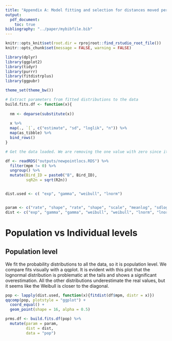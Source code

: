 ```yaml
---
title: "Appendix A: Model fitting and selection for distances moved per minute"
output:
  pdf_document:
    toc: true
bibliography: "../paper/mybibfile.bib"
---
```


```r
knitr::opts_knit$set(root.dir = rprojroot::find_rstudio_root_file())
knitr::opts_chunk$set(message = FALSE, warning = FALSE)
```

```r
library(dplyr)
library(ggplot2)
library(tidyr)
library(purrr)
library(fitdistrplus)
library(ggpubr)

theme_set(theme_bw())
```

```r


# Extract parameters from fitted distributions to the data
build.fits.df <- function(x){
  
  nm <- deparse(substitute(x))
  
  x %>% 
  map(., `[`, c("estimate", "sd", "loglik", "n")) %>% 
  map(as_tibble) %>% 
  bind_rows()
}


```

```r
# Get the data loaded. We are removing the one value with zero since it won't allow fitting. Also, zero represents no movement, but we will use perching time for that.

df <- readRDS("outputs/newpointlocs.RDS") %>%
  filter(mpm != 0) %>%
  ungroup() %>%
  mutate(Bird_ID = paste0("B", Bird_ID),
         sqR2n = sqrt(R2n))


dist.used <- c( "exp", "gamma", "weibull", "lnorm")


param <- c("rate", "shape", "rate", "shape", "scale", "meanlog", "sdlog")
dist <- c("exp", "gamma", "gamma", "weibull", "weibull", "lnorm", "lnorm")

```

# Population vs Individual levels
## Population level
We fit the probability distributions to all the data, so it is population level. We compare fits visually with a qqplot. It is evident with this plot that the lognormal distribution is problematic at the tails and shows a significant overestimation. All the other distributions underestimate the real values, but it seems like the Weibull is closer to the diagonal.


```r

pop <- lapply(dist.used, function(x){fitdist(df$mpm, distr = x)})
qqcomp(pop, plotstyle = "ggplot") +
  coord_equal() +
  geom_point(shape = 16, alpha = 0.5)

prms.df <- build.fits.df(pop) %>% 
  mutate(param = param,
         dist = dist,
         data = "pop")

```

